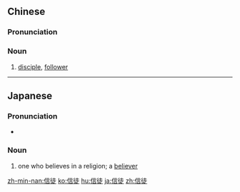 ==Chinese==
{{zh-forms}}

===Pronunciation===
{{zh-pron
|m=xìntú
|c=seon3 tou4
|h=pfs=sin-thù
|cat=n
}}

===Noun===
{{zh-noun}}

# [[disciple]], [[follower]]

----

==Japanese==
{{ja-kanjitab|しん|と|yomi=o}}

===Pronunciation===
* {{IPA|[ɕinto]|lang=ja}}

===Noun===
{{ja-noun|しんと}}

# one who believes in a religion; a [[believer]]

[[zh-min-nan:信徒]]
[[ko:信徒]]
[[hu:信徒]]
[[ja:信徒]]
[[zh:信徒]]